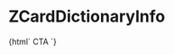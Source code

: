
<Meta title="Card/ZCardDictionaryInfo" component="z-card-dictionary-info" />

# ZCardDictionaryInfo

<Preview>
  <Story name="ZCardDictionaryInfo-sample">
    {html`
      <z-card-dictionary-info
        data='{"author":"Nicola Zingarelli","year":"2021","title":"Vocabolario della lingua italiana","description":"A cura di Mario Cannella, Beata Lazzarini","online_license":{"expiration":"31/12/2021","installations":"1","expired":true},"offline_license":{"expiration":"30/06/2021","installations":"2","expired":false}}'
      >
        <z-button variant="secondary">CTA</z-button>
      </z-card-dictionary-info>
    `}
  </Story>
</Preview>

<Props of="z-card-dictionary-info" />
